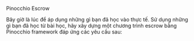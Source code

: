 
<ChallengeTitle>Pinocchio Escrow</ChallengeTitle>

Bây giờ là lúc để áp dụng những gì bạn đã học vào thực tế. Sử dụng những gì bạn đã học từ bài học, hãy xây dựng một chương trình escrow bằng Pinocchio framework đáp ứng các yêu cầu sau:

<RequirementList>
  <Requirement
    title="Thử thách 1: Tạo đề nghị escrow"
    description="Chương trình của bạn phải cho phép maker tạo đề nghị escrow. Định nghĩa một instruction để làm điều này bằng instruction discriminator với giá trị `0`."
  />

  <Requirement
    title="Thử thách 2: Nhận đề nghị escrow"
    description="Chương trình của bạn phải cho phép taker nhận đề nghị escrow. Định nghĩa một instruction để làm điều này bằng instruction discriminator với giá trị `1`."
  />

  <Requirement
    title="Thử thách 3: Hủy đề nghị escrow"
    description="Chương trình của bạn phải cho phép maker hủy đề nghị escrow và hoàn lại tiền đã ký quỹ. Đảm bảo instruction của bạn được định nghĩa với instruction discriminator có giá trị `2`."
  />
</RequirementList>
